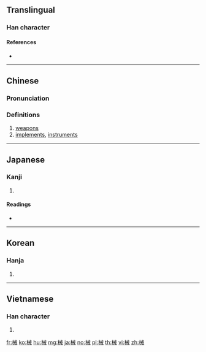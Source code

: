 ==Translingual==

===Han character===
{{Han char|rn=75|rad=木|as=07|sn=11|four=43950|canj=DIT|ids=⿰木戒}}

====References====
* {{Han ref|kx=0531.030|dkj=14882|dj=0919.040|hdz=21209.060|uh=68B0|ud=26800|bh=B1F1|bd=45553}}

----

==Chinese==
{{zh-forms}}

===Pronunciation===
{{zh-pron
|m=xiè
|c=haai6
|mn=hāi/hâi
|mn_note=hâi - common variant reading
|mc=y
|oc=y
|ma=
|cat=n
}}

===Definitions===
# [[weapon]]s
# [[implement]]s, [[instrument]]s

----

==Japanese==

===Kanji===
{{ja-kanji|grade=4|rs=木07}}

# {{defn|lang=ja|sort=木07}}

====Readings====
* {{ja-readings|goon=[[げ]] (ge)|kanon=[[かい]] (kai)|kun=[[かせ]] (kase)}}

----

==Korean==

===Hanja===
{{ko-hanja|hangeul=계|eumhun=|rv=gye|mr=kye|y=kyey}}

# {{defn|lang=ko|sort=木07}}

----

==Vietnamese==

===Han character===
{{vi-hantu|giới|rs=木07}}

# {{defn|vi|sort=木07}}

[[fr:械]]
[[ko:械]]
[[hu:械]]
[[mg:械]]
[[ja:械]]
[[no:械]]
[[pl:械]]
[[th:械]]
[[vi:械]]
[[zh:械]]